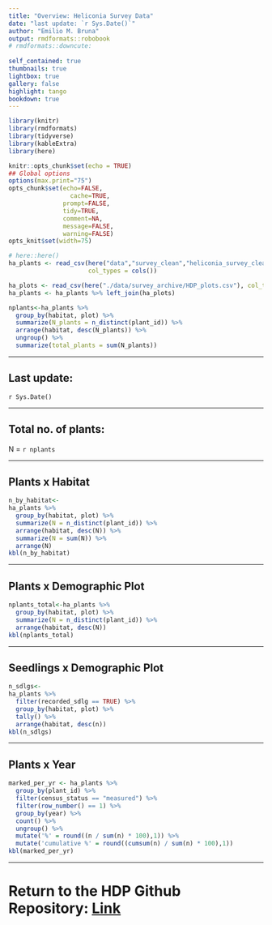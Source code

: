 ```yaml
---
title: "Overview: Heliconia Survey Data" 
date: "last update: `r Sys.Date()`"
author: "Emilio M. Bruna"
output: rmdformats::robobook
# rmdformats::downcute:
    
self_contained: true
thumbnails: true
lightbox: true
gallery: false
highlight: tango
bookdown: true
---
```



```r
library(knitr)
library(rmdformats)
library(tidyverse)
library(kableExtra)
library(here)

knitr::opts_chunk$set(echo = TRUE)
## Global options
options(max.print="75")
opts_chunk$set(echo=FALSE,
	             cache=TRUE,
               prompt=FALSE,
               tidy=TRUE,
               comment=NA,
               message=FALSE,
               warning=FALSE)
opts_knit$set(width=75)
```



```r
# here::here()
ha_plants <- read_csv(here("data","survey_clean","heliconia_survey_clean.csv"),
                      col_types = cols())

ha_plots <- read_csv(here("./data/survey_archive/HDP_plots.csv"), col_types = cols())
ha_plants <- ha_plants %>% left_join(ha_plots)
```

```r
nplants<-ha_plants %>%
  group_by(habitat, plot) %>%
  summarize(N_plants = n_distinct(plant_id)) %>%
  arrange(habitat, desc(N_plants)) %>%
  ungroup() %>%
  summarize(total_plants = sum(N_plants))
```

---

## __Last update:__

`r Sys.Date()`

--- 

## __Total no. of plants:__ 

N = `r nplants`  

---

## __Plants x Habitat__

```r
n_by_habitat<-
ha_plants %>%
  group_by(habitat, plot) %>%
  summarize(N = n_distinct(plant_id)) %>%
  arrange(habitat, desc(N)) %>%
  summarize(N = sum(N)) %>% 
  arrange(N)
kbl(n_by_habitat)
```

---

## __Plants x Demographic Plot__

```r
nplants_total<-ha_plants %>%
  group_by(habitat, plot) %>%
  summarize(N = n_distinct(plant_id)) %>%
  arrange(habitat, desc(N))
kbl(nplants_total)
```

--- 

## __Seedlings x Demographic Plot__

```r
n_sdlgs<-
ha_plants %>%
  filter(recorded_sdlg == TRUE) %>%
  group_by(habitat, plot) %>%
  tally() %>%
  arrange(habitat, desc(n))
kbl(n_sdlgs)
```
--- 

<!-- ## __Established plants found without tags during the surveys__ -->

<!-- ```{r no_tag, cached=TRUE, warning=FALSE,message = FALSE} -->
<!-- no_tag<-ha_plants %>% -->
<!--   filter(adult_no_tag == TRUE) %>% -->
<!--   group_by(habitat, plot) %>% -->
<!--   summarize(N = n_distinct(plant_id)) %>% -->
<!--   arrange(habitat, desc(N)) -->
<!-- kbl(no_tag) -->
<!-- ``` -->
<!-- --- -->

## __Plants x Year__

```r
marked_per_yr <- ha_plants %>%
  group_by(plant_id) %>%
  filter(census_status == "measured") %>%
  filter(row_number() == 1) %>%
  group_by(year) %>%
  count() %>%
  ungroup() %>%
  mutate('%' = round((n / sum(n) * 100),1)) %>%
  mutate('cumulative %' = round((cumsum(n) / sum(n) * 100),1))
kbl(marked_per_yr)
```

---

# **Return to the HDP Github Repository:** [Link](https://github.com/BrunaLab/HeliconiaSurveys)

